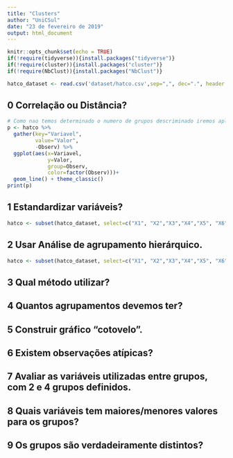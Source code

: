 ```yaml
---
title: "Clusters"
author: "UniCSul"
date: "23 de fevereiro de 2019"
output: html_document
---
```


```r
knitr::opts_chunk$set(echo = TRUE)
if(!require(tidyverse)){install.packages("tidyverse")}
if(!require(cluster)){install.packages("cluster")}
if(!require(NbClust)){install.packages("NbClust")}
```


```r
hatco_dataset <- read.csv('dataset/hatco.csv',sep=",", dec=".", header = T)
```

## 0 Correlação ou Distância?
```r
# Como nao temos determinado o numero de grupos descriminado iremos aplicar uma analise exploratoria por distancia de Mahalanobis
p <- hatco %>% 
  gather(key="Variavel", 
         value="Valor",
         -Observ) %>%
  ggplot(aes(x=Variavel, 
             y=Valor,
             group=Observ,
             color=factor(Observ)))+
  geom_line() + theme_classic()
print(p)
```
## 1 Estandardizar variáveis?
```r
hatco <- subset(hatco_dataset, select=c("X1", "X2","X3","X4","X5", "X6","X7")) %>% scale()
```
## 2 Usar Análise de agrupamento hierárquico.
```r
hatco <- subset(hatco_dataset, select=c("X1", "X2","X3","X4","X5", "X6","X7")) %>% scale()
```
## 3 Qual método utilizar?
## 4 Quantos agrupamentos devemos ter?
## 5 Construir gráfico “cotovelo”.
## 6 Existem observações atípicas?
## 7 Avaliar as variáveis utilizadas entre grupos, com 2 e 4 grupos definidos.
## 8 Quais variáveis tem maiores/menores valores para os grupos?
## 9 Os grupos são verdadeiramente distintos?
